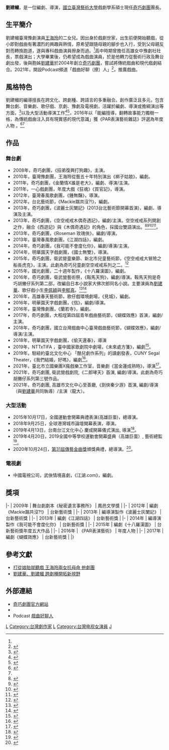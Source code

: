 {{藝人
| 姓名 = 劉建幗
| 類型 = 編劇
| 圖片 = 
| 圖片簡介 = 
| 羅馬拼音 = Liu Chien-Kuo
| 出生日期 = {{birth year and age|1981}}
| 出生地點 = {{TWN}}[[高雄|高雄]]
| 國籍 = {{ROC}}
| 籍貫 = 
| 逝世日期 = 
| 逝世地點 = 
| 配偶 = 
| 兒女 = 
| 父母 = 母：[[王海玲|王海玲]]<br>父：劉淞浦
| 親屬 = 姊：[[劉建華_(豫劇)|劉建華]]
| 職業 = [[編劇|編劇]]、[[導演|導演]]、[[演員|演員]]
| 語言 = [[國語|國語]]
| 教育程度 = [[國立臺灣藝術大學|國立臺灣藝術大學]]戲劇學系碩士
| 出身地 =
| 出道作 = 
| 出道日期 = 
| 代表作 = 
| 相關團體 = [[奇巧劇團|奇巧劇團]]
| 活躍年代 = 2004年至今
| 經紀公司 = 
| 網站 = 
| awards     = 舞台劇劇本《秘密遺言事務所》<br>2009年鳳邑文學獎 <br><br>編劇《十八羅漢圖》<br>2015第十四屆台新藝術獎年度五大作品<br><br>2016《PAR表演藝術》雜誌年度人物<ref name="#1">[http://par.npac-ntch.org/tw/article/doc-PAR-People-of-the-year-%E5%8A%89%E5%BB%BA%E5%B9%97-%E4%B8%8D%E6%8B%98%E5%82%B3%E7%B5%B1%E5%A4%9A%E5%85%83%E6%8F%AE%E7%81%91-%E7%BF%BB%E8%BD%89%E6%95%85%E4%BA%8B%E7%8D%A8%E6%A8%B9%E4%B8%80%E6%A0%BC-ektn2fv9ba PAR People of the year 劉建幗 不拘傳統多元揮灑 翻轉故事獨樹一格]</ref>
}}

'''劉建幗'''{{BD|1981年||||catIdx=L劉}}，是一位編劇、導演，[[國立臺灣藝術大學|國立臺灣藝術大學]]戲劇學系碩士現任[[奇巧劇團|奇巧劇團]]團長。

==生平簡介==
劉建幗臺灣豫劇演員[[王海玲|王海玲]]的二女兒。因出身於戲劇世家，出生前便開始聽戲，從小即對戲曲有著濃烈的興趣與熱情，原希望跟隨母親的腳步也入行，受到父母親反對而轉換跑道，遂與專科戲曲演員擦身而過。<ref name="main"/>高中時期曾擔任高雄女中豫劇社社長，票戲演出；大學畢業後，仍希望成為戲曲演員，於是他轉力從藝術行政及舞台劇出發，後與胞姊[[劉建華_(豫劇)|劉建華]]於2004年創立[[奇巧劇團|奇巧劇團]]，嘗試將傳統戲曲和現代戲劇結合。2021年，開設Podcast頻道「戲曲好聊（撩）人」<ref>{{Cite web|url=https://podcasts.google.com/feed/aHR0cHM6Ly9mZWVkcy5zb3VuZG9uLmZtL3BvZGNhc3RzL2QxYmJiNjJmLWE1NWUtNDYyOC1hMDI2LTU0ZTkwZDA1NjMwNi54bWw|title=Podcast頻道戲曲好聊人|access-date=2021-12-30|archive-date=2021-12-30|archive-url=https://web.archive.org/web/20211230175640/https://podcasts.google.com/feed/aHR0cHM6Ly9mZWVkcy5zb3VuZG9uLmZtL3BvZGNhc3RzL2QxYmJiNjJmLWE1NWUtNDYyOC1hMDI2LTU0ZTkwZDA1NjMwNi54bWw|dead-url=no}}</ref>，推廣戲曲。

==風格特色==
劉建幗的編導擅長在跨文化、跨劇種、跨語言的多重融合。創作廣泛且多元，包含舞台劇、音樂劇、歌仔戲、京劇、豫劇及電視劇，活躍於編劇、導演或擔綱演出等方面，<ref name="main">{{Cite web |url=http://par.npac-ntch.org/article/show/1441099272033773 |title=速寫新生代編劇 劉建幗 承繼衣缽弄潮兒 「混」出一片天 |accessdate=2017-01-18 |archive-date=2017-10-23 |archive-url=https://web.archive.org/web/20171023011327/http://par.npac-ntch.org/article/show/1441099272033773 |dead-url=no }}</ref>以及大型活動導演工作<ref>{{Cite web |url=http://news.ltn.com.tw/news/life/breakingnews/2561006 |title=全球港灣城市論壇登場 25國65代表齊聚高雄 |accessdate=2018-09-28 |archive-date=2018-09-28 |archive-url=https://web.archive.org/web/20180928200739/http://news.ltn.com.tw/news/life/breakingnews/2561006 |dead-url=no }}</ref><ref>{{Cite web |url=http://news.ltn.com.tw/news/local/paper/922038 |title=全運會開幕巨型投影 首創視覺饗宴 |accessdate=2018-09-28 |archive-date=2018-09-28 |archive-url=https://web.archive.org/web/20180928200727/http://news.ltn.com.tw/news/local/paper/922038 |dead-url=no }}</ref>，2016年以「能編擅導，翻轉故事能力獨樹一格，為傳統戲曲注入具有現實感的現代意識」獲《PAR表演藝術雜誌》評選為年度人物 。<ref>{{Cite web |url=https://pareviews.ncafroc.org.tw/?p=23518 |title=《蝴．蝶．效．應》的蝴蝶效應 |accessdate=2018-09-28 |archive-date=2020-08-08 |archive-url=https://web.archive.org/web/20200808092717/https://pareviews.ncafroc.org.tw/?p=23518 |dead-url=no }}</ref><ref name="#1"/>

== 作品 ==
===舞台劇===
*2008年，奇巧劇團，《招弟復興打狗趣》，主演。
*2010年，臺灣豫劇團，王海玲從藝五十年特別演出《梆子姑娘》，編劇。
*2011年，奇巧劇團，《金蘭情X誰是老大》，編劇、導演/主演。
*2011年，一心戲劇團，年度大戲《狂魂》《買官記》，導演。
*2012年，臺灣春風歌劇團，《鍾無豔》，導演。
*2012年，台北藝術節，《Mackie踹共沒?!》，編劇。
*2013年，奇巧劇團，《波麗士灰闌記》(2013台北藝術節開幕首演)，編劇、導演及主演。
*2013年，奇巧劇團，《空空戒戒木偶奇遇記》，編劇/主演。空空戒戒系列開創之作，融合《西遊記》與《木偶奇遇記》的角色，採國台雙語演出。<ref>{{Cite web |url=https://tw.mobi.yahoo.com/news/1500%E5%81%8F%E9%84%89%E7%AB%A5-%E7%9C%8B%E9%A3%9B%E5%A4%A913%E9%9F%BF-140700570.html |title=1500偏鄉童 看飛天13響 |accessdate=2018-09-05 |archive-date=2019-09-16 |archive-url=https://web.archive.org/web/20190916055649/https://tw.mobi.yahoo.com/news/1500%E5%81%8F%E9%84%89%E7%AB%A5-%E7%9C%8B%E9%A3%9B%E5%A4%A913%E9%9F%BF-140700570.html |dead-url=no }}</ref><ref>{{Cite web |url=http://blog.sina.cn/dpool/blog/s/blog_d0921fcd0102w2cw.html?vt=4 |title=台湾奇巧剧团《空空戒戒木偶奇遇记》周四来袭河南省群众艺术馆 |accessdate=2018-09-05 |archive-date=2018-09-05 |archive-url=https://web.archive.org/web/20180905214930/http://blog.sina.cn/dpool/blog/s/blog_d0921fcd0102w2cw.html?vt=4 |dead-url=no }}</ref><ref>{{Cite web |url=http://tcedu.v6lab.tw/SchoolNews/show/view/id/28249 |title=忠明60周年校慶活動~奇巧劇團《空空戒戒木偶奇遇記》兒童劇 |accessdate=2018-09-05 |archive-date=2018-09-06 |archive-url=https://web.archive.org/web/20180906014041/http://tcedu.v6lab.tw/SchoolNews/show/view/id/28249 |dead-url=no }}</ref><ref>{{Cite web |url=http://www.cna.com.tw/postwrite/Detail/169006.aspx#.W5BO2mkzZ3M |title=一場演出 種一顆種子 豫劇皇后王海玲領傳承 傳統戯曲進校園 |accessdate=2018-09-05 |archive-date=2018-09-06 |archive-url=https://web.archive.org/web/20180906014115/http://www.cna.com.tw/postwrite/Detail/169006.aspx#.W5BO2mkzZ3M |dead-url=no }}</ref>。
*2013年，奇巧劇團，《Roseman 玫瑰俠》，編劇/導演。
*2013年，臺灣春風歌劇團，《江湖四話》，編劇。
*2014年，奇巧劇團，《我可能不會度化你》，編劇/導演/主演。
*2014年，明華園天字戲劇團，《國士無雙》，導演。
*2015年，奇巧劇團，衛武營童樂節、新北市兒童藝術節，《空空戒戒大冒險之船長虎克》，主演。此劇為奇巧兒童劇空空戒戒系列之二。<ref>{{Cite web |url=http://pareviews.ncafroc.org.tw/?p=17700 |title=啟動快樂開關《空空戒戒大冒險之船長虎克》 |accessdate=2017-01-19 |archive-date=2020-09-22 |archive-url=https://web.archive.org/web/20200922162453/https://pareviews.ncafroc.org.tw/?p=17700 |dead-url=no }}</ref>
*2015年，國光劇團，二十週年製作，《十八羅漢圖》，編劇。
*2016年，奇巧劇團，衛武營藝術祭，《鞍馬天狗》，編劇/導演。鞍馬天狗是奇巧胡撇仔系列第二部，改編自日本小說家大佛次郎同名小說。主要演員為[[劉建華|劉建華]]、歌仔戲小生[[李佩穎|李佩穎]]與[[李郁真|李郁真]]。<ref>{{Cite web |url=http://par.npac-ntch.org/article/show/1477987524804720 |title=《鞍馬天狗》 非常奇巧，非常胡撇仔 改編大佛次郎同名著作 打造現代台式武俠劇場 |accessdate=2017-01-19 |archive-date=2017-10-23 |archive-url=https://web.archive.org/web/20171023011254/http://par.npac-ntch.org/article/show/1477987524804720 |dead-url=no }}</ref><ref>{{Cite web |url=http://www.chinatimes.com/newspapers/20161117000589-260107 |title=鞍馬天狗加寶塚元素 顛覆歌仔戲胡撇印象 |accessdate=2017-01-19 |archive-date=2018-12-19 |archive-url=https://web.archive.org/web/20181219044058/https://www.chinatimes.com/newspapers/20161117000589-260107 |dead-url=no }}</ref>
*2016年，高雄春天藝術節，歌仔戲環境劇場，《見城》，編劇。
*2016年，明華園天字戲劇團，《信》，編劇/導演。
*2016年，臺灣豫劇團，《蘭若寺》，編劇。
*2017年，奇巧劇團，大稻埕第四屆青年戲曲藝術節，《蝴蝶效應》首演，編劇/主演。
*2018年，奇巧劇團，國立台灣戲曲中心臺灣戲曲藝術節，《蝴蝶效應》，編劇/導演/主演。
*2018年，明華園天字戲劇團，《偷天還春》，導演
*2019年，NTTxTIFA ，臺中國家歌劇院中劇場，《未來處方箋》，編劇<ref>{{Cite web|url=https://enn.tw/?p=7387|title=歌劇院委託製作《未來處方箋》|access-date=2021-12-30|archive-date=2021-12-30|archive-url=https://web.archive.org/web/20211230173935/https://enn.tw/?p=7387|dead-url=no}}</ref>。
*2019年，駐紐約臺北文化中心 「酷兒劇作系列」的讀劇發表，CUNY Segal Theater，《我們結婚，好嗎》，編劇<ref>{{Cite web|url=https://tw.news.yahoo.com/%E4%B8%89%E5%8F%B0%E5%8A%87%E4%BD%9C%E5%AE%B6%E5%8E%9F%E5%89%B5%E5%90%8C%E5%BF%97%E6%95%85%E4%BA%8B-%E5%91%A8%E5%9B%9B%E7%B4%90%E7%B4%84%E8%AE%80%E5%8A%87-160200852.html|title=三台劇作家原創同志故事 周四紐約讀劇|access-date=2021-12-30|archive-date=2021-12-30|archive-url=https://web.archive.org/web/20211230173931/https://tw.news.yahoo.com/%E4%B8%89%E5%8F%B0%E5%8A%87%E4%BD%9C%E5%AE%B6%E5%8E%9F%E5%89%B5%E5%90%8C%E5%BF%97%E6%95%85%E4%BA%8B-%E5%91%A8%E5%9B%9B%E7%B4%90%E7%B4%84%E8%AE%80%E5%8A%87-160200852.html|dead-url=no}}</ref>。
*2021年，臺北市立國樂團X瘋戲樂工作室，音樂劇《當金蓮成熟時》，導演<ref>{{Cite web|url=https://www.harpersbazaar.com/tw/culture/theatreandbooks/g35261668/studio-m-2021-musical/|title=傳奇惡女「潘金蓮」登上音樂劇！瘋戲樂工作室原創大作《當金蓮成熟時》重新解密潘金蓮的內心世界|access-date=2021-12-30|archive-date=2021-12-30|archive-url=https://web.archive.org/web/20211230100758/https://www.harpersbazaar.com/tw/culture/theatreandbooks/g35261668/studio-m-2021-musical/|dead-url=no}}</ref>。
*2021年，奇巧劇團, 衛武營戲劇院,《二郎哮天》首演, 編劇/導演。此劇為奇巧胡撇仔系列第三號作品。
*2021年，奇巧劇團, 高雄市文化中心至善廳,《劍俠秦少游》首演, 編劇/導演（與[[劉建華|劉建華]]共同執導）/主演（龍大）。

===大型活動===
*2015年10月17日，全國運動會開幕典禮表演(高雄巨蛋)，總導演。
*2018年9月25日，全球港灣城市論壇開幕表演，導演。
*2019年4月13日，台南台江文化中心 慶成開幕儀式演出, 導演<ref>{{Cite web |url=https://tkcc.tnc.gov.tw/Project/Opening.htm |title=台江文化中心文化季【慶成】系列活動 |accessdate=2019-05-01 |archive-date=2019-05-01 |archive-url=https://web.archive.org/web/20190501183006/https://tkcc.tnc.gov.tw/Project/Opening.htm |dead-url=no }}</ref>。
*2019年4月20日，2019全國中等學校運動會開幕盛典（高雄巨蛋）, 藝術總監<ref>{{Cite web |url=https://sports.ltn.com.tw/news/breakingnews/2763217 |title=全中運》開幕盛典20日高雄登場 打造運動嘉年華會 |accessdate=2019-05-01 |archive-date=2019-05-01 |archive-url=https://web.archive.org/web/20190501182959/https://sports.ltn.com.tw/news/breakingnews/2763217 |dead-url=no }}</ref>。
*2020年10月24日，[[第31屆傳藝金曲獎|第31屆傳藝金曲獎]]頒獎典禮，總導演。<ref>{{Cite web |url=https://www.cna.com.tw/news/acul/202007140057.aspx |title=傳藝金曲獎頒獎典禮 10月登場 |access-date=2021-12-30 |archive-date=2021-12-30 |archive-url=https://web.archive.org/web/20211230174731/https://www.cna.com.tw/news/acul/202007140057.aspx |dead-url=no }}</ref>。

===電視劇===
*中國電視公司，武俠情境喜劇，《江湖.com》，編劇。

== 獎項 ==
{{awards table}}
|-
| 2009年 
| 舞台劇劇本《秘密遺言事務所》
| 鳳邑文學獎
| {{won}} 
|-
| 2012年 
| 編劇《Mackie踹共沒?!》
| 台新藝術獎
| {{nom}} 
|-
| 2013年
| 編導演製作《波麗士灰闌記》 
| 台新藝術獎
| {{nom}} 
|-
| 2013年
| 編劇《江湖四話》 
| 台新藝術獎
| {{nom}} 
|-
| 2014年
| 編導演製作《我可能不會度化你》 
| 台新藝術獎
| {{nom}} 
|-
| 2015年
| 編劇《十八羅漢圖》 
| 台新藝術獎年度五大作品
| {{won}} 
|-
| 2016年
| 《PAR表演藝術》
| 年度人物
| {{won}}
|-
| 2017年
| 編劇《蝴蝶效應》 
| 台新藝術獎
| {{nom}} 
|}

==參考文獻==
{{reflist}}
*[http://lms.ltu.edu.tw/p083003/doc/14995 打從娘胎就聽戲 王海玲兩女抗母命 拚劇團]
*[https://web.archive.org/web/20140310153808/http://mib.moker.com.tw/main/article.php?id=000070228045&maga_id=00007&vol=0228 劉建華、劉建幗 跨劇種開拓新視野]

==外部連結==
*[http://chi-chiao.org/ 奇巧劇團官方網站] {{Wayback|url=http://chi-chiao.org/ |date=20201027053116 }}
*{{facebook|ChiChiaoOperaTroupe|奇巧劇團}}
* Podcast [https://podcasts.google.com/feed/aHR0cHM6Ly9mZWVkcy5zb3VuZG9uLmZtL3BvZGNhc3RzL2QxYmJiNjJmLWE1NWUtNDYyOC1hMDI2LTU0ZTkwZDA1NjMwNi54bWw 戲曲好聊人] {{Wayback|url=https://podcasts.google.com/feed/aHR0cHM6Ly9mZWVkcy5zb3VuZG9uLmZtL3BvZGNhc3RzL2QxYmJiNjJmLWE1NWUtNDYyOC1hMDI2LTU0ZTkwZDA1NjMwNi54bWw |date=20211230175640 }}

[[Category:台灣編劇|L]]
[[Category:台灣劇作家|Category:台灣劇作家]]
[[Category:臺灣舞臺劇導演|L]]
[[Category:台灣电视女演員|Category:台灣电视女演員]]
[[Category:刘姓|J]]